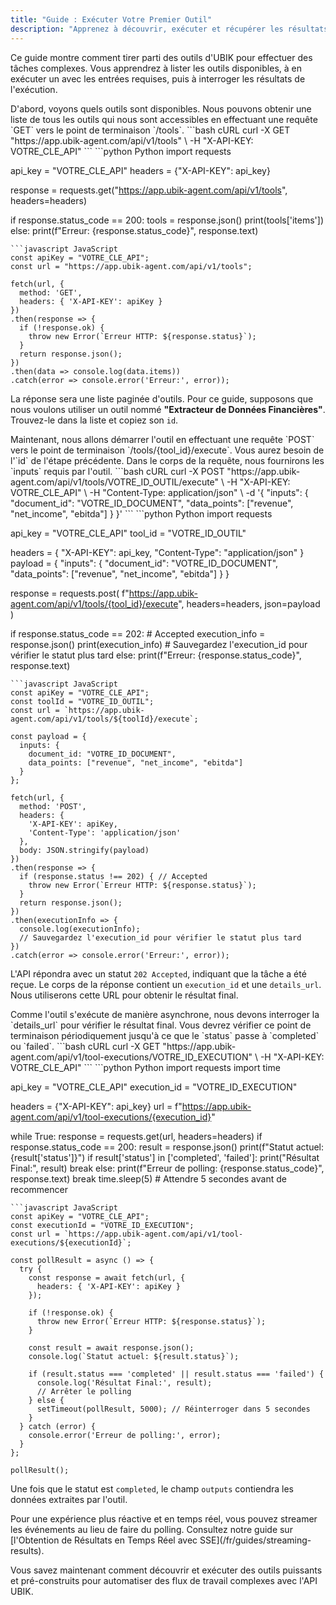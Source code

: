 ```yaml
---
title: "Guide : Exécuter Votre Premier Outil"
description: "Apprenez à découvrir, exécuter et récupérer les résultats des puissants outils asynchrones d'UBIK."
---
```


Ce guide montre comment tirer parti des outils d'UBIK pour effectuer des tâches complexes. Vous apprendrez à lister les outils disponibles, à en exécuter un avec les entrées requises, puis à interroger les résultats de l'exécution.

<Steps>

<Step title="Découvrir les Outils Disponibles">
  D'abord, voyons quels outils sont disponibles. Nous pouvons obtenir une liste de tous les outils qui nous sont accessibles en effectuant une requête `GET` vers le point de terminaison `/tools`.

  <CodeGroup title="GET /tools">
  ```bash cURL
  curl -X GET "https://app.ubik-agent.com/api/v1/tools" \
       -H "X-API-KEY: VOTRE_CLE_API"
  ```
  ```python Python
  import requests

  api_key = "VOTRE_CLE_API"
  headers = {"X-API-KEY": api_key}

  response = requests.get("https://app.ubik-agent.com/api/v1/tools", headers=headers)

  if response.status_code == 200:
      tools = response.json()
      print(tools['items'])
  else:
      print(f"Erreur: {response.status_code}", response.text)
  ```
  ```javascript JavaScript
  const apiKey = "VOTRE_CLE_API";
  const url = "https://app.ubik-agent.com/api/v1/tools";

  fetch(url, {
    method: 'GET',
    headers: { 'X-API-KEY': apiKey }
  })
  .then(response => {
    if (!response.ok) {
      throw new Error(`Erreur HTTP: ${response.status}`);
    }
    return response.json();
  })
  .then(data => console.log(data.items))
  .catch(error => console.error('Erreur:', error));
  ```
  </CodeGroup>

  La réponse sera une liste paginée d'outils. Pour ce guide, supposons que nous voulons utiliser un outil nommé **"Extracteur de Données Financières"**. Trouvez-le dans la liste et copiez son `id`.

</Step>

<Step title="Exécuter l'Outil">
  Maintenant, nous allons démarrer l'outil en effectuant une requête `POST` vers le point de terminaison `/tools/{tool_id}/execute`. Vous aurez besoin de l'`id` de l'étape précédente. Dans le corps de la requête, nous fournirons les `inputs` requis par l'outil.

  <CodeGroup title="POST /tools/{tool_id}/execute">
  ```bash cURL
  curl -X POST "https://app.ubik-agent.com/api/v1/tools/VOTRE_ID_OUTIL/execute" \
       -H "X-API-KEY: VOTRE_CLE_API" \
       -H "Content-Type: application/json" \
       -d '{
            "inputs": {
              "document_id": "VOTRE_ID_DOCUMENT",
              "data_points": ["revenue", "net_income", "ebitda"]
            }
          }'
  ```
  ```python Python
  import requests

  api_key = "VOTRE_CLE_API"
  tool_id = "VOTRE_ID_OUTIL"
  
  headers = {
      "X-API-KEY": api_key,
      "Content-Type": "application/json"
  }
  payload = {
      "inputs": {
          "document_id": "VOTRE_ID_DOCUMENT",
          "data_points": ["revenue", "net_income", "ebitda"]
      }
  }
  
  response = requests.post(
      f"https://app.ubik-agent.com/api/v1/tools/{tool_id}/execute",
      headers=headers,
      json=payload
  )

  if response.status_code == 202: # Accepted
      execution_info = response.json()
      print(execution_info)
      # Sauvegardez l'execution_id pour vérifier le statut plus tard
  else:
      print(f"Erreur: {response.status_code}", response.text)
  ```
  ```javascript JavaScript
  const apiKey = "VOTRE_CLE_API";
  const toolId = "VOTRE_ID_OUTIL";
  const url = `https://app.ubik-agent.com/api/v1/tools/${toolId}/execute`;

  const payload = {
    inputs: {
      document_id: "VOTRE_ID_DOCUMENT",
      data_points: ["revenue", "net_income", "ebitda"]
    }
  };

  fetch(url, {
    method: 'POST',
    headers: {
      'X-API-KEY': apiKey,
      'Content-Type': 'application/json'
    },
    body: JSON.stringify(payload)
  })
  .then(response => {
    if (response.status !== 202) { // Accepted
      throw new Error(`Erreur HTTP: ${response.status}`);
    }
    return response.json();
  })
  .then(executionInfo => {
    console.log(executionInfo);
    // Sauvegardez l'execution_id pour vérifier le statut plus tard
  })
  .catch(error => console.error('Erreur:', error));
  ```
  </CodeGroup>

  L'API répondra avec un statut `202 Accepted`, indiquant que la tâche a été reçue. Le corps de la réponse contient un `execution_id` et une `details_url`. Nous utiliserons cette URL pour obtenir le résultat final.

</Step>

<Step title="Interroger les Résultats">
  Comme l'outil s'exécute de manière asynchrone, nous devons interroger la `details_url` pour vérifier le résultat final. Vous devrez vérifier ce point de terminaison périodiquement jusqu'à ce que le `status` passe à `completed` ou `failed`.

  <CodeGroup title="GET /tool-executions/{execution_id}">
  ```bash cURL
  curl -X GET "https://app.ubik-agent.com/api/v1/tool-executions/VOTRE_ID_EXECUTION" \
       -H "X-API-KEY: VOTRE_CLE_API"
  ```
  ```python Python
  import requests
  import time

  api_key = "VOTRE_CLE_API"
  execution_id = "VOTRE_ID_EXECUTION"
  
  headers = {"X-API-KEY": api_key}
  url = f"https://app.ubik-agent.com/api/v1/tool-executions/{execution_id}"

  while True:
      response = requests.get(url, headers=headers)
      if response.status_code == 200:
          result = response.json()
          print(f"Statut actuel: {result['status']}")
          if result['status'] in ['completed', 'failed']:
              print("Résultat Final:", result)
              break
      else:
          print(f"Erreur de polling: {response.status_code}", response.text)
          break
      time.sleep(5) # Attendre 5 secondes avant de recommencer
  ```
  ```javascript JavaScript
  const apiKey = "VOTRE_CLE_API";
  const executionId = "VOTRE_ID_EXECUTION";
  const url = `https://app.ubik-agent.com/api/v1/tool-executions/${executionId}`;

  const pollResult = async () => {
    try {
      const response = await fetch(url, {
        headers: { 'X-API-KEY': apiKey }
      });

      if (!response.ok) {
        throw new Error(`Erreur HTTP: ${response.status}`);
      }

      const result = await response.json();
      console.log(`Statut actuel: ${result.status}`);

      if (result.status === 'completed' || result.status === 'failed') {
        console.log('Résultat Final:', result);
        // Arrêter le polling
      } else {
        setTimeout(pollResult, 5000); // Réinterroger dans 5 secondes
      }
    } catch (error) {
      console.error('Erreur de polling:', error);
    }
  };

  pollResult();
  ```
  </CodeGroup>
  
  Une fois que le statut est `completed`, le champ `outputs` contiendra les données extraites par l'outil.

  <Tip>
    Pour une expérience plus réactive et en temps réel, vous pouvez streamer les événements au lieu de faire du polling. Consultez notre guide sur [l'Obtention de Résultats en Temps Réel avec SSE](/fr/guides/streaming-results).
  </Tip>

</Step>

</Steps>

Vous savez maintenant comment découvrir et exécuter des outils puissants et pré-construits pour automatiser des flux de travail complexes avec l'API UBIK.
